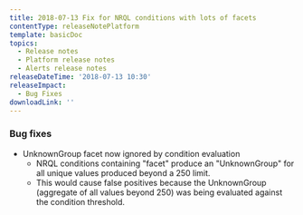 ```yaml
---
title: 2018-07-13 Fix for NRQL conditions with lots of facets
contentType: releaseNotePlatform
template: basicDoc
topics:
  - Release notes
  - Platform release notes
  - Alerts release notes
releaseDateTime: '2018-07-13 10:30'
releaseImpact:
  - Bug Fixes
downloadLink: ''
---
```


### Bug fixes

*   UnknownGroup facet now ignored by condition evaluation
    *   NRQL conditions containing "facet" produce an "UnknownGroup" for all unique values produced beyond a 250 limit.
    *   This would cause false positives because the UnknownGroup (aggregate of all values beyond 250) was being evaluated against the condition threshold.